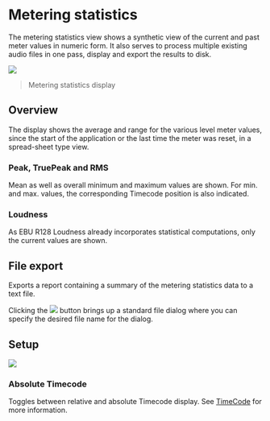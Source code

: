 # Metering statistics
The metering statistics view shows a synthetic view of the current and past meter values in numeric form.
It also serves to process multiple existing audio files in one pass, display and export the results to disk.

![](https://media.githubusercontent.com/media/FLUX-SE/doc_images/main/Analyzer/MeteringStatistics/Main.png)

> Metering statistics display

## Overview
The display shows the average and range for the various level meter values, since the start of the application or the last time the meter was reset, in a spread-sheet type view.

### Peak, TruePeak and RMS
Mean as well as overall minimum and maximum values are shown. 
For min. and max. values, the corresponding Timecode position is also indicated.

### Loudness
As EBU R128 Loudness already incorporates statistical computations, only the current values are shown.

## File export
Exports a report containing a summary of the metering statistics data to a text file.

Clicking the ![](https://media.githubusercontent.com/media/FLUX-SE/doc_images/main/Analyzer/Generic/Export.png) button brings up a standard file dialog where you can specify the desired file name for the dialog.

## Setup
![](https://media.githubusercontent.com/media/FLUX-SE/doc_images/main/Analyzer/MeteringStatistics/Setup.png)

### Absolute Timecode

Toggles between relative and absolute Timecode display. 
See [TimeCode](08_Metering_History_02_Setup.md?id=timecode) for more information.




